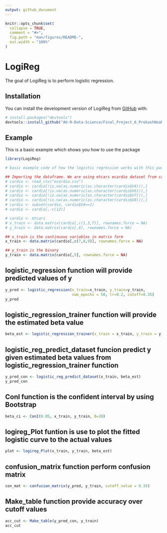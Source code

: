 ```yaml
---
output: github_document
---
```


<!-- README.md is generated from README.Rmd. Please edit that file -->

```r
knitr::opts_chunk$set(
  collapse = TRUE,
  comment = "#>",
  fig.path = "man/figures/README-",
  out.width = "100%"
)
```

# LogiReg

<!-- badges: start -->
<!-- badges: end -->

The goal of LogiReg is to perform logistic regression. 

## Installation

You can install the development version of LogiReg from [GitHub](https://github.com/) with:

``` r
# install.packages("devtools")
devtools::install_github("AU-R-Data-Science/Final_Project_6_ProkashNoahShangjia")
```

## Example

This is a basic example which shows you how to use the package 

```r
library(LogiReg)

# basic example code of how the logistic regression works with this package

## Importing the dataframe. We are using mtcars ecardio dataset from canvas for example. 
# cardio <- read_csv("ecardio.csv")
# cardio <- cardio[!is.na(as.numeric(as.character(cardio$V4))),]
# cardio <- cardio[!is.na(as.numeric(as.character(cardio$V6))),]
# cardio <- cardio[!is.na(as.numeric(as.character(cardio$V7))),]
# cardio <- cardio[!is.na(as.numeric(as.character(cardio$V8))),]
# cardio <- subset(cardio, cardio$V4<=1)
# cardio <- cardio[,-c(12)]

# cardio <- mtcars
# x_train <- data.matrix(cardio[,c(1,3,7)], rownames.force = NA)
# y_train <- data.matrix(cardio[,8], rownames.force = NA)

## x_train is the continuous variables in matrix form
x_train <- data.matrix(cardio[,c(7,8,9)], rownames.force = NA)

## y_train is the binary
y_train <- data.matrix(cardio[,5], rownames.force = NA)
```


## logistic_regression function will provide predicted values of y

```r
y_pred <- logistic_regression(x_train=x_train, y_train=y_train, 
                              num_epochs = 50, lr=0.2, cutoff=0.35)
y_pred
```

## logistic_regression_trainer function will provide the estimated beta value

```r
beta_est <- logistic_regression_trainer(x_train = x_train, y_train = y_train,num_epochs = 100, lr=0.2)
```

## logistic_reg_predict_dataset funcion predict y given estimated beta values from logistic_regression_trainer function

```r
y_pred_con <- logistic_reg_predict_dataset(x_train, beta_est)
y_pred_con
```


## ConI function is the confident interval by using Bootstrap

```r
beta_ci <- ConI(0.05, x_train, y_train, B=20)
```


## logireg_Plot funtion is use to plot the fitted logistic curve to the actual values

```r
plot <- logireg_Plot(x_train, y_train, beta_est)
```


## confusion_matrix function perform confusion matrix

```r
con_mat <- confusion_matrix(y_pred, y_train, cutoff_value = 0.35)
```


## Make_table function provide accuracy over cutoff values

```r
acc_cut <- Make_table(y_pred_con, y_train)
acc_cut
```


























